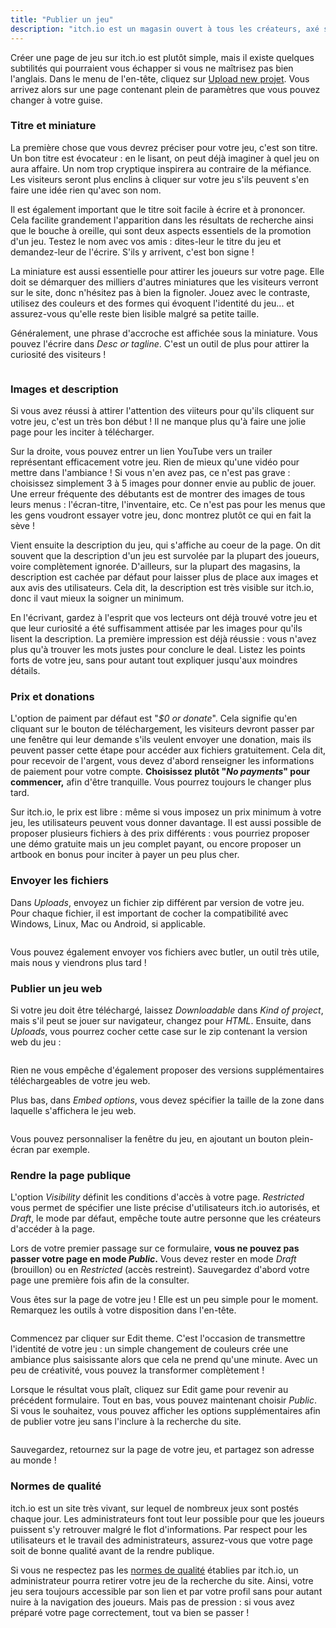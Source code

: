 ```yaml
---
title: "Publier un jeu"
description: "itch.io est un magasin ouvert à tous les créateurs, axé sur les jeux indépendants. Tout le monde peut devenir vendeur, concevoir ses pages et publier son contenu."
---
```


Créer une page de jeu sur itch.io est plutôt simple, mais il existe quelques subtilités qui pourraient vous échapper si vous ne maîtrisez pas bien l'anglais. Dans le menu de l'en-tête, cliquez sur [Upload new projet](https://itch.io/game/new). Vous arrivez alors sur une page contenant plein de paramètres que vous pouvez changer à votre guise.

### Titre et miniature

La première chose que vous devrez préciser pour votre jeu, c'est son titre. Un bon titre est évocateur : en le lisant, on peut déjà imaginer à quel jeu on aura affaire. Un nom trop cryptique inspirera au contraire de la méfiance. Les visiteurs seront plus enclins à cliquer sur votre jeu s'ils peuvent s'en faire une idée rien qu'avec son nom.

Il est également important que le titre soit facile à écrire et à prononcer. Cela facilite grandement l'apparition dans les résultats de recherche ainsi que le bouche à oreille, qui sont deux aspects essentiels de la promotion d'un jeu. Testez le nom avec vos amis : dites-leur le titre du jeu et demandez-leur de l'écrire. S'ils y arrivent, c'est bon signe !

La miniature est aussi essentielle pour attirer les joueurs sur votre page. Elle doit se démarquer des milliers d'autres miniatures que les visiteurs verront sur le site, donc n'hésitez pas à bien la fignoler. Jouez avec le contraste, utilisez des couleurs et des formes qui évoquent l'identité du jeu... et assurez-vous qu'elle reste bien lisible malgré sa petite taille.

Généralement, une phrase d'accroche est affichée sous la miniature. Vous pouvez l'écrire dans *Desc or tagline*. C'est un outil de plus pour attirer la curiosité des visiteurs !

<Image
  src="minit.png"
  alt=""
  caption="Affichage de la phrase d'accroche sur l'accueil."
/>

### Images et description

Si vous avez réussi à attirer l'attention des viiteurs pour qu'ils cliquent sur votre jeu, c'est un très bon début ! Il ne manque plus qu'à faire une jolie page pour les inciter à télécharger.

Sur la droite, vous pouvez entrer un lien YouTube vers un trailer représentant efficacement votre jeu. Rien de mieux qu'une vidéo pour mettre dans l'ambiance ! Si vous n'en avez pas, ce n'est pas grave : choisissez simplement 3 à 5 images pour donner envie au public de jouer. Une erreur fréquente des débutants est de montrer des images de tous leurs menus : l'écran-titre, l'inventaire, etc. Ce n'est pas pour les menus que les gens voudront essayer votre jeu, donc montrez plutôt ce qui en fait la sève !

Vient ensuite la description du jeu, qui s'affiche au coeur de la page. On dit souvent que la description d'un jeu est survolée par la plupart des joueurs, voire complètement ignorée. D'ailleurs, sur la plupart des magasins, la description est cachée par défaut pour laisser plus de place aux images et aux avis des utilisateurs. Cela dit, la description est très visible sur itch.io, donc il vaut mieux la soigner un minimum.

En l'écrivant, gardez à l'esprit que vos lecteurs ont déjà trouvé votre jeu et que leur curiosité a été suffisamment attisée par les images pour qu'ils lisent la description. La première impression est déjà réussie : vous n'avez plus qu'à trouver les mots justes pour conclure le deal. Listez les points forts de votre jeu, sans pour autant tout expliquer jusqu'aux moindres détails.

### Prix et donations

L'option de paiment par défaut est "*$0 or donate*". Cela signifie qu'en cliquant sur le bouton de téléchargement, les visiteurs devront passer par une fenêtre qui leur demande s'ils veulent envoyer une donation, mais ils peuvent passer cette étape pour accéder aux fichiers gratuitement. Cela dit, pour recevoir de l'argent, vous devez d'abord renseigner les informations de paiement pour votre compte. **Choisissez plutôt "*No payments*" pour commencer,** afin d'être tranquille. Vous pourrez toujours le changer plus tard.

Sur itch.io, le prix est libre : même si vous imposez un prix minimum à votre jeu, les utilisateurs peuvent vous donner davantage. Il est aussi possible de proposer plusieurs fichiers à des prix différents : vous pourriez proposer une démo gratuite mais un jeu complet payant, ou encore proposer un artbook en bonus pour inciter à payer un peu plus cher.

### Envoyer les fichiers

Dans *Uploads*, envoyez un fichier zip différent par version de votre jeu. Pour chaque fichier, il est important de cocher la compatibilité avec Windows, Linux, Mac ou Android, si applicable.

<Image
  src="apres-la-pluie.png"
  alt=""
  caption="Ce fichier fonctionne sur Windows uniquement."
/>

Vous pouvez également envoyer vos fichiers avec butler, un outil très utile, mais nous y viendrons plus tard !

### Publier un jeu web

Si votre jeu doit être téléchargé, laissez *Downloadable* dans *Kind of project*, mais s'il peut se jouer sur navigateur, changez pour *HTML*. Ensuite, dans *Uploads*, vous pourrez cocher cette case sur le zip contenant la version web du jeu :

<Image src="browser-game.png" alt="" />

Rien ne vous empêche d'également proposer des versions supplémentaires téléchargeables de votre jeu web.

Plus bas, dans *Embed options*, vous devez spécifier la taille de la zone dans laquelle s'affichera le jeu web.

<Image src="embed-options.png" alt="" />

Vous pouvez personnaliser la fenêtre du jeu, en ajoutant un bouton plein-écran par exemple.

### Rendre la page publique

L'option *Visibility* définit les conditions d'accès à votre page. *Restricted* vous permet de spécifier une liste précise d'utilisateurs itch.io autorisés, et *Draft*, le mode par défaut, empêche toute autre personne que les créateurs d'accéder à la page.

Lors de votre premier passage sur ce formulaire, **vous ne pouvez pas passer votre page en mode *Public*.** Vous devez rester en mode *Draft* (brouillon) ou en *Restricted* (accès restreint). Sauvegardez d'abord votre page une première fois afin de la consulter.

Vous êtes sur la page de votre jeu ! Elle est un peu simple pour le moment. Remarquez les outils à votre disposition dans l'en-tête.

<Image
  src="entete-jeu.png"
  alt=""
  caption="Entête de la page du jeu."
/>

Commencez par cliquer sur Edit theme. C'est l'occasion de transmettre l'identité de votre jeu : un simple changement de couleurs crée une ambiance plus saisissante alors que cela ne prend qu'une minute. Avec un peu de créativité, vous pouvez la transformer complètement !

Lorsque le résultat vous plaît, cliquez sur Edit game pour revenir au précédent formulaire. Tout en bas, vous pouvez maintenant choisir *Public*. Si vous le souhaitez, vous pouvez afficher les options supplémentaires afin de publier votre jeu sans l'inclure à la recherche du site.

<Image
  src="options-visibilite.png"
  alt=""
  caption="Options de visibilité."
/>

Sauvegardez, retournez sur la page de votre jeu, et partagez son adresse au monde !

### Normes de qualité

itch.io est un site très vivant, sur lequel de nombreux jeux sont postés chaque jour. Les administrateurs font tout leur possible pour que les joueurs puissent s'y retrouver malgré le flot d'informations. Par respect pour les utilisateurs et le travail des administrateurs, assurez-vous que votre page soit de bonne qualité avant de la rendre publique.

Si vous ne respectez pas les [normes de qualité](https://itch.io/docs/creators/quality-guidelines) établies par itch.io, un administrateur pourra retirer votre jeu de la recherche du site. Ainsi, votre jeu sera toujours accessible par son lien et par votre profil sans pour autant nuire à la navigation des joueurs. Mais pas de pression : si vous avez préparé votre page correctement, tout va bien se passer !
